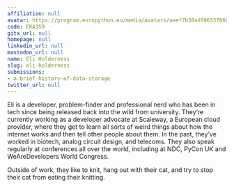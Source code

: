 ```yaml
---
affiliation: null
avatar: https://program.europython.eu/media/avatars/aeef7b38adf063370662bc96aa051080_BD0zth9.jpg
code: EKA3S9
gitx_url: null
homepage: null
linkedin_url: null
mastodon_url: null
name: Eli Holderness
slug: eli-holderness
submissions:
- a-brief-history-of-data-storage
twitter_url: null
---
```


Eli is a developer, problem-finder and professional nerd who has been in tech since being released back into the wild from university. They’re currently working as a developer advocate at Scaleway, a European cloud provider, where they get to learn all sorts of weird things about how the internet works and then tell other people about them. In the past, they’ve worked in biotech, analog circuit design, and telecoms. They also speak regularly at conferences all over the world, including at NDC, PyCon UK and WeAreDevelopers World Congress.

Outside of work, they like to knit, hang out with their cat, and try to stop their cat from eating their knitting.